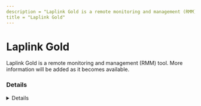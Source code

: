 ---
description = "Laplink Gold is a remote monitoring and management (RMM) tool. More information will be added as it becomes available."
title = "Laplink Gold"
---



# Laplink Gold

Laplink Gold is a remote monitoring and management (RMM) tool. More information will be added as it becomes available.

### Details
<Details author={""}
         category={""}
         created={""}
         website={""}
         lastModified={"2024-02-08"}
         privileges={""}
         free={ false }
         verification={ false }
/>

#### Installation Paths
<Card code={ ["tsircusr.exe", "laplink.exe"] }/>





### Forensic Artifacts




#### Network Artifacts
<EuiSpacer size="xl"/>
<NetworkArtifactsTable data={ [{"Description": "Known remote domains", "Domains": ["user_managed", "wen.laplink.com/product/laplink-gold"], "Ports": []}] }/>




### Detections
- Detects potential network activity of Laplink Gold RMM tool
  - [Sigma Rule](https://github.com/magicsword-io/LOLRMM/blob/main/detections/sigma/laplink_gold_network_sigma.yml)
- Detects potential processes activity of Laplink Gold RMM tool
  - [Sigma Rule](https://github.com/magicsword-io/LOLRMM/blob/main/detections/sigma/laplink_gold_processes_sigma.yml)

### References
- [wen.laplink.com/product/laplink-gold](wen.laplink.com/product/laplink-gold)

